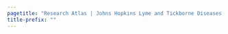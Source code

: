 ```yaml
---
pagetitle: "Research Atlas | Johns Hopkins Lyme and Tickborne Diseases Dashboard"
title-prefix: ""
---
```

